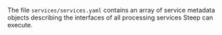 
The file `services/services.yaml` contains an array of <ScrollLink href="#service-metadata">service metadata objects</ScrollLink>
describing the interfaces of all processing services Steep can execute.

